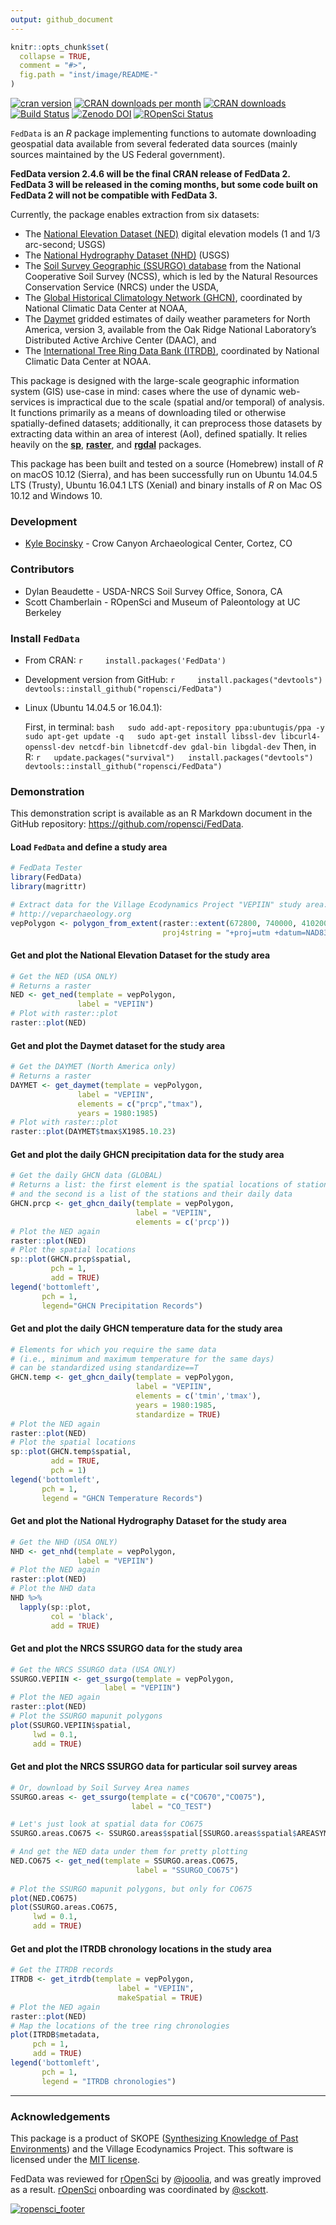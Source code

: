 ```yaml
---
output: github_document
---
```


```r
knitr::opts_chunk$set(
  collapse = TRUE,
  comment = "#>",
  fig.path = "inst/image/README-"
)

```

[![cran version](http://www.r-pkg.org/badges/version/FedData)](https://cran.r-project.org/package=FedData)
[![CRAN downloads per month](http://cranlogs.r-pkg.org/badges/FedData)](https://github.com/metacran/cranlogs.app)
[![CRAN downloads](http://cranlogs.r-pkg.org/badges/grand-total/FedData)](https://github.com/metacran/cranlogs.app)
[![Build Status](https://api.travis-ci.org/ropensci/FedData.png)](https://travis-ci.org/ropensci/FedData)
<!-- [![Coverage Status](https://img.shields.io/codecov/c/github/ropensci/FedData/master.svg)](https://codecov.io/github/ropensci/FedData?branch=master) -->
[![Zenodo DOI](https://zenodo.org/badge/23774237.svg)](https://zenodo.org/badge/latestdoi/23774237)
[![ROpenSci Status](https://ropensci.org/badges/13_status.svg)](https://github.com/ropensci/onboarding/issues/13)

`FedData` is an *R* package implementing functions to automate downloading geospatial data available from several federated data sources (mainly sources maintained by the US Federal government).

**FedData version 2.4.6 will be the final CRAN release of FedData 2. FedData 3 will be released in the coming months, but some code built on FedData 2 will not be compatible with FedData 3.**

Currently, the package enables extraction from six datasets: 

* The [National Elevation Dataset (NED)](http://ned.usgs.gov) digital elevation models (1 and 1/3 arc-second; USGS)
* The [National Hydrography Dataset (NHD)](http://nhd.usgs.gov) (USGS)
* The [Soil Survey Geographic (SSURGO) database](http://websoilsurvey.sc.egov.usda.gov/) from the National Cooperative Soil Survey (NCSS), which is led by the Natural Resources Conservation Service (NRCS) under the USDA,
* The [Global Historical Climatology Network (GHCN)](http://www.ncdc.noaa.gov/data-access/land-based-station-data/land-based-datasets/global-historical-climatology-network-ghcn), coordinated by National Climatic Data Center at NOAA,
* The [Daymet](https://daymet.ornl.gov/) gridded estimates of daily weather parameters for North America, version 3, available from the Oak Ridge National Laboratory's Distributed Active Archive Center (DAAC), and
* The [International Tree Ring Data Bank (ITRDB)](http://www.ncdc.noaa.gov/data-access/paleoclimatology-data/datasets/tree-ring), coordinated by National Climatic Data Center at NOAA.

This package is designed with the large-scale geographic information system (GIS) use-case in mind: cases where the use of dynamic web-services is impractical due to the scale (spatial and/or temporal) of analysis. It functions primarily as a means of downloading tiled or otherwise spatially-defined datasets; additionally, it can preprocess those datasets by extracting data within an area of interest (AoI), defined spatially. It relies heavily on the [**sp**](https://cran.r-project.org/package=sp), [**raster**](https://cran.r-project.org/package=raster), and [**rgdal**](https://cran.r-project.org/package=rgdal) packages.

This package has been built and tested on a source (Homebrew) install of *R* on macOS 10.12 (Sierra), and has been successfully run on Ubuntu 14.04.5 LTS (Trusty), Ubuntu 16.04.1 LTS (Xenial) and binary installs of *R* on Mac OS 10.12 and Windows 10.

### Development
+ [Kyle Bocinsky](http://bocinsky.io) - Crow Canyon Archaeological Center, Cortez, CO

### Contributors
+ Dylan Beaudette - USDA-NRCS Soil Survey Office, Sonora, CA
+ Scott Chamberlain - ROpenSci and Museum of Paleontology at UC Berkeley

### Install `FedData`
+ From CRAN:
    ```r
    install.packages('FedData')
    ```

+ Development version from GitHub:
    ```r
    install.packages("devtools")
    devtools::install_github("ropensci/FedData")
    ```
+ Linux (Ubuntu 14.04.5 or 16.04.1):

    First, in terminal:
    ```bash
    sudo add-apt-repository ppa:ubuntugis/ppa -y
    sudo apt-get update -q
    sudo apt-get install libssl-dev libcurl4-openssl-dev netcdf-bin libnetcdf-dev gdal-bin libgdal-dev
    ```
    Then, in R:
    ```r
    update.packages("survival")
    install.packages("devtools")
    devtools::install_github("ropensci/FedData")
    ```

### Demonstration
This demonstration script is available as an R Markdown document in the GitHub repository: [https://github.com/ropensci/FedData](https://github.com/ropensci/FedData).

#### Load `FedData` and define a study area
```r
# FedData Tester
library(FedData)
library(magrittr)

# Extract data for the Village Ecodynamics Project "VEPIIN" study area:
# http://veparchaeology.org
vepPolygon <- polygon_from_extent(raster::extent(672800, 740000, 4102000, 4170000),
                                  proj4string = "+proj=utm +datum=NAD83 +zone=12")
```

#### Get and plot the National Elevation Dataset for the study area
```r
# Get the NED (USA ONLY)
# Returns a raster
NED <- get_ned(template = vepPolygon,
               label = "VEPIIN")
# Plot with raster::plot
raster::plot(NED)
```

#### Get and plot the Daymet dataset for the study area
```r
# Get the DAYMET (North America only)
# Returns a raster
DAYMET <- get_daymet(template = vepPolygon,
               label = "VEPIIN",
               elements = c("prcp","tmax"),
               years = 1980:1985)
# Plot with raster::plot
raster::plot(DAYMET$tmax$X1985.10.23)
```

#### Get and plot the daily GHCN precipitation data for the study area
```r
# Get the daily GHCN data (GLOBAL)
# Returns a list: the first element is the spatial locations of stations,
# and the second is a list of the stations and their daily data
GHCN.prcp <- get_ghcn_daily(template = vepPolygon, 
                            label = "VEPIIN", 
                            elements = c('prcp'))
# Plot the NED again
raster::plot(NED)
# Plot the spatial locations
sp::plot(GHCN.prcp$spatial,
         pch = 1,
         add = TRUE)
legend('bottomleft',
       pch = 1,
       legend="GHCN Precipitation Records")
```

#### Get and plot the daily GHCN temperature data for the study area
```r
# Elements for which you require the same data
# (i.e., minimum and maximum temperature for the same days)
# can be standardized using standardize==T
GHCN.temp <- get_ghcn_daily(template = vepPolygon, 
                            label = "VEPIIN", 
                            elements = c('tmin','tmax'), 
                            years = 1980:1985,
                            standardize = TRUE)
# Plot the NED again
raster::plot(NED)
# Plot the spatial locations
sp::plot(GHCN.temp$spatial,
         add = TRUE,
         pch = 1)
legend('bottomleft',
       pch = 1,
       legend = "GHCN Temperature Records")
```

#### Get and plot the National Hydrography Dataset for the study area
```r
# Get the NHD (USA ONLY)
NHD <- get_nhd(template = vepPolygon, 
               label = "VEPIIN")
# Plot the NED again
raster::plot(NED)
# Plot the NHD data
NHD %>%
  lapply(sp::plot,
         col = 'black',
         add = TRUE)
```

#### Get and plot the NRCS SSURGO data for the study area
```r
# Get the NRCS SSURGO data (USA ONLY)
SSURGO.VEPIIN <- get_ssurgo(template = vepPolygon, 
                     label = "VEPIIN")
# Plot the NED again
raster::plot(NED)
# Plot the SSURGO mapunit polygons
plot(SSURGO.VEPIIN$spatial,
     lwd = 0.1,
     add = TRUE)
```

#### Get and plot the NRCS SSURGO data for particular soil survey areas
```r
# Or, download by Soil Survey Area names
SSURGO.areas <- get_ssurgo(template = c("CO670","CO075"), 
                           label = "CO_TEST")

# Let's just look at spatial data for CO675
SSURGO.areas.CO675 <- SSURGO.areas$spatial[SSURGO.areas$spatial$AREASYMBOL=="CO075",]

# And get the NED data under them for pretty plotting
NED.CO675 <- get_ned(template = SSURGO.areas.CO675,
                            label = "SSURGO_CO675")
               
# Plot the SSURGO mapunit polygons, but only for CO675
plot(NED.CO675)
plot(SSURGO.areas.CO675,
     lwd = 0.1,
     add = TRUE)
```

#### Get and plot the ITRDB chronology locations in the study area
```r
# Get the ITRDB records
ITRDB <- get_itrdb(template = vepPolygon,
                        label = "VEPIIN",
                        makeSpatial = TRUE)
# Plot the NED again
raster::plot(NED)
# Map the locations of the tree ring chronologies
plot(ITRDB$metadata,
     pch = 1,
     add = TRUE)
legend('bottomleft',
       pch = 1,
       legend = "ITRDB chronologies")
```

-----------

### Acknowledgements
This package is a product of SKOPE ([Synthesizing Knowledge of Past Environments](http://www.openskope.org)) and the Village Ecodynamics Project. This software is licensed under the [MIT license](https://opensource.org/licenses/MIT).

FedData was reviewed for [rOpenSci](https://ropensci.org) by [\@jooolia](https://github.com/jooolia), and was greatly improved as a result. [rOpenSci](https://ropensci.org) onboarding was coordinated by [\@sckott](https://github.com/sckott).

[![ropensci_footer](https://ropensci.org/public_images/ropensci_footer.png)](https://ropensci.org)
